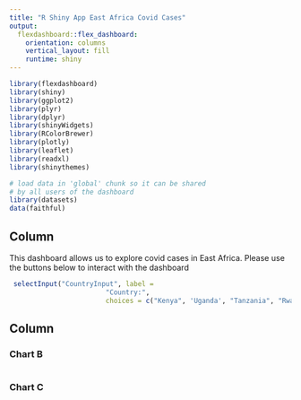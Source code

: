 ```yaml
---
title: "R Shiny App East Africa Covid Cases"
output: 
  flexdashboard::flex_dashboard:
    orientation: columns
    vertical_layout: fill
    runtime: shiny
---
```





```r
library(flexdashboard)
library(shiny)
library(ggplot2)
library(plyr)
library(dplyr)
library(shinyWidgets)
library(RColorBrewer)
library(plotly)
library(leaflet)
library(readxl)
library(shinythemes)
```


```r
# load data in 'global' chunk so it can be shared
# by all users of the dashboard
library(datasets)
data(faithful)
```



Column {.sidebar}
-----------------------------------------------------------------------

This dashboard allows us to explore covid cases in East Africa. Please use the buttons below to interact with the dashboard

```r

 selectInput("CountryInput", label = 
                        "Country:",
                        choices = c("Kenya", 'Uganda', "Tanzania", "Rwanda", "Burundi"), selected = "Kenya")

```

Column {data-width=350}
-----------------------------------------------------------------------

### Chart B

```r

```

### Chart C

```r

```

